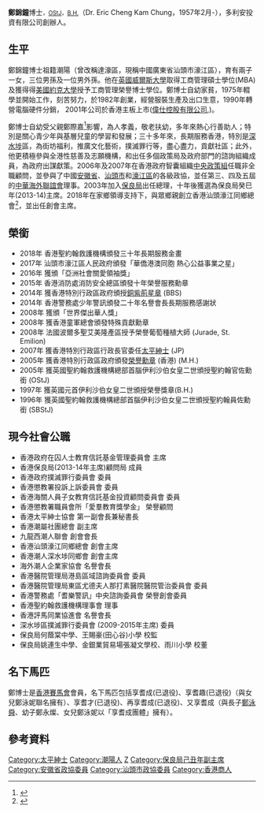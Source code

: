 {{POV |time=2012-05-09T07:54:48+00:00 }} 
{{BLPsources|date=2012年5月}}
{{Infobox Person
|name        = 鄭錦鐘<br />Eric Cheng Kam Chung
|image       =
|國籍 = {{CNHK}}
|獎項 = 美國約克大學工商管理榮譽博士
|education = 英國[[威爾斯大學|威爾斯大學]]工商管理碩士
|occupation  = [[慈善及公共義務工作|慈善及公共義務工作]]<br /> 
}}
'''鄭錦鐘'''博士{{BBSHK}}{{MH}}<span style="font-size: smaller">，[[OStJ|OStJ]]，[[B.H.|B.H.]]</span>{{JP}}（Dr. Eric Cheng Kam Chung，1957年2月-），多利安投資有限公司創辦人。

==生平==

鄭錦鐘博士祖籍潮陽（曾改稱達濠區，現稱中國廣東省汕頭市濠江區），育有兩子一女，三位男孫及一位男外孫。他在[[英國|英國]][[威爾斯大學|威爾斯大學]]取得工商管理碩士學位(MBA)及獲得得[[美國|美國]][[約克大學|約克大學]]授予工商管理榮譽博士學位。鄭博士自幼家貧，1975年輟學並開始工作，刻苦努力，於1982年創業，經營服裝生產及出口生意，1990年轉營電腦硬件分銷， 2001年公司於香港主板上市([[偉仕控股有限公司|偉仕控股有限公司]],{{hkex2|0856}})。

鄭博士自幼受父親鄭際嘉<ref>{{Cite web|title=夜听濠江丨凤岗千人墓：埋藏着一段悲痛的历史…|url=https://c.m.163.com/news/a/F8VTOF6M0517OS25.html|accessdate=2020-09-29|work=c.m.163.com}}</ref>影響，為人孝義，敬老扶幼，多年來熱心行善助人；特別是關心青少年與基層兒童的學習和發展；三十多年來，長期服務香港，特別是[[深水埗|深水埗]]區，為街坊福利，推廣文化藝術，撲滅罪行等，盡心盡力，貢獻社區；此外，他更積極參與全港性慈善及志願機構，和出任多個政策局及政府部門的諮詢組織成員，為政府出謀獻策。2006年及2007年在香港政府智囊組織[[中央政策組|中央政策組]]任職非全職顧問，並參與了中國[[安徽省|安徽省]]、[[汕頭市|汕頭市]]和[[濠江區|濠江區]]的各級政協，並任第三、四及五屆的[[中華海外聯誼會|中華海外聯誼會]]理事。2003年加入[[保良局|保良局]]出任總理，十年後獲選為保良局癸巳年(2013-14)主席。2018年在家鄉領導支持下，與眾鄉親創立香港汕頭濠江同鄉總會<ref>{{Cite web|title=香港汕头濠江同乡总会创会大典暨首届会董会就职典礼在港举行|url=http://mp.weixin.qq.com/s?__biz=MzU5MjI1NTk0Mg==&mid=2247484540&idx=1&sn=8809a749018d4dabb085839ee8345297&chksm=fe23cad5c95443c324b743e7999537590dcaf7b5d56c7892e507d2b20f976b0b87d23437e540#rd|accessdate=2020-09-29|work=微信公众平台}}</ref>，並出任創會主席。

==榮銜==
*2018年 香港聖約翰救護機構頒發三十年長期服務金畫
*2017年 汕頭市濠江區人民政府頒發「華僑港澳同胞 熱心公益事業之星」
*2016年 獲頒「亞洲社會關愛領袖獎」
*2015年 香港消防處消防安全總區頒發十年榮譽服務勳章
*2014年 獲香港特別行政區政府頒授[[銅紫荊星章|銅紫荊星章]] (BBS)
*2014年 香港警務處少年警訊頒發二十年名譽會長長期服務感謝狀
*2008年 獲頒「世界傑出華人獎」
*2008年 獲香港童軍總會頒發特殊貢獻勳章
*2008年 法國波爾多聖艾美隆產區授予榮譽葡萄種植大師 (Jurade, St. Emilion)
*2007年 獲香港特別行政區行政長官委任[[太平紳士|太平紳士]] (JP)
*2005年 獲香港特別行政區政府頒發[[榮譽勳章|榮譽勳章]] (香港) (M.H.)
*2005年 獲英國聖約翰救護機構總部首腦伊利沙伯女皇二世頒授聖約翰官佐勳銜 (OStJ)
*1997年 獲英國元首伊利沙伯女皇二世頒授榮譽獎章(B.H.)
*1996年 獲英國聖約翰救護機構總部首腦伊利沙伯女皇二世頒授聖約翰員佐勳銜 (SBStJ)

==現今社會公職==
*香港政府在囚人士教育信託基金管理委員會 主席
*香港保良局(2013-14年主席)顧問局 成員
*香港政府撲滅罪行委員會 委員
*香港懲教署投訴上訴委員會 委員
*香港海關人員子女教育信託基金投資顧問委員會 委員
*香港懲教署職員會所「愛羣教育獎學金」 榮譽顧問
*香港太平紳士協會 第一副會長兼秘書長
*香港潮屬社團總會 副主席
*九龍西潮人聯會 創會會長
*香港汕頭濠江同鄉總會 創會主席
*香港潮人深水埗同鄉會 創會主席
*海外潮人企業家協會 名譽會長
*香港醫院管理局港島區域諮詢委員會 委員 
*香港醫院管理局東區尤德夫人那打素醫院醫院管治委員會 委員
*香港警務處「耆樂警訊」中央諮詢委員會 榮譽創會委員
*香港聖約翰救護機構理事會 理事
*香港評馬同業協進會 名譽會長
*深水埗區撲滅罪行委員會 (2009-2015年主席) 委員
*保良局何蔭棠中學、王賜豪(田心谷)小學 校監
*保良局姚連生中學、金銀業貿易場張凝文學校、雨川小學 校董


==名下馬匹==
鄭博士是[[香港賽馬會|香港賽馬會]]會員，名下馬匹包括享耆成(已退役)、享耆趣(已退役)（與女兒鄭泳妮聯名擁有）、享耆才(已退役)、再享耆成(已退役)、又享耆成（與長子[[鄭泳舜|鄭泳舜]]、幼子鄭永燦、女兒鄭泳妮以「享耆成團體」擁有）。

==參考資料==
{{reflist}}



[[Category:太平紳士|Category:太平紳士]]
[[Category:潮陽人|Category:潮陽人]]
[[Category:香港馬主|Z]]
[[Category:保良局己丑年副主席|Category:保良局己丑年副主席]]
[[Category:安徽省政協委員|Category:安徽省政協委員]]
[[Category:汕頭市政協委員|Category:汕頭市政協委員]]
[[Category:香港商人|Category:香港商人]]